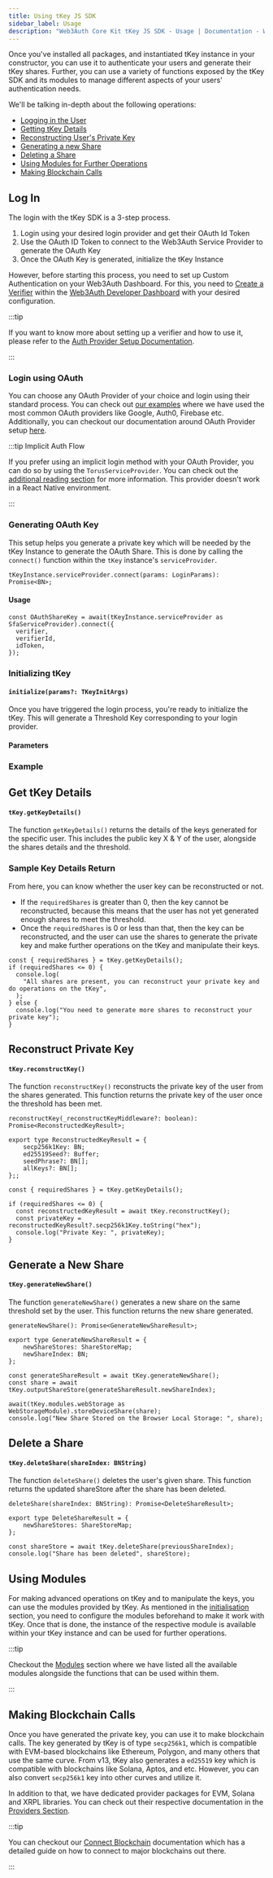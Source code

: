 ```yaml
---
title: Using tKey JS SDK
sidebar_label: Usage
description: "Web3Auth Core Kit tKey JS SDK - Usage | Documentation - Web3Auth"
---
```



Once you've installed all packages, and instantiated tKey instance in your constructor, you can use
it to authenticate your users and generate their tKey shares. Further, you can use a variety of
functions exposed by the tKey SDK and its modules to manage different aspects of your users'
authentication needs.

We'll be talking in-depth about the following operations:

- [Logging in the User](#log-in)
- [Getting tKey Details](#get-tkey-details)
- [Reconstructing User's Private Key](#reconstruct-private-key)
- [Generating a new Share](#generate-a-new-share)
- [Deleting a Share](#delete-a-share)
- [Using Modules for Further Operations](#using-modules)
- [Making Blockchain Calls](#making-blockchain-calls)

<ThresholdKey />

## Log In

The login with the tKey SDK is a 3-step process.

1. Login using your desired login provider and get their OAuth Id Token
2. Use the OAuth ID Token to connect to the Web3Auth Service Provider to generate the OAuth Key
3. Once the OAuth Key is generated, initialize the tKey Instance

However, before starting this process, you need to set up Custom Authentication on your Web3Auth
Dashboard. For this, you need to [Create a Verifier](/auth-provider-setup/verifiers) within the
[Web3Auth Developer Dashboard](https://dashboard.web3auth.io) with your desired configuration.

:::tip

If you want to know more about setting up a verifier and how to use it, please refer to the
[Auth Provider Setup Documentation](/auth-provider-setup).

:::

### Login using OAuth

You can choose any OAuth Provider of your choice and login using their standard process. You can
check out [our examples](https://github.com/tkey/tkey-examples/web) where we have used the most
common OAuth providers like Google, Auth0, Firebase etc. Additionally, you can checkout our
documentation around OAuth Provider setup [here](/auth-provider-setup).

:::tip Implicit Auth Flow

If you prefer using an implicit login method with your OAuth Provider, you can do so by using the
`TorusServiceProvider`. You can check out the
[additional reading section](/sdk/core-kit/tkey/intrinsic-flow) for more information. This provider
doesn't work in a React Native environment.

:::

### Generating OAuth Key

This setup helps you generate a private key which will be needed by the tKey Instance to generate
the OAuth Share. This is done by calling the `connect()` function within the `tKey` instance's
`serviceProvider`.

```tsx
tKeyInstance.serviceProvider.connect(params: LoginParams): Promise<BN>;
```

<SFALoginParams />

#### Usage

```tsx
const OAuthShareKey = await(tKeyInstance.serviceProvider as SfaServiceProvider).connect({
  verifier,
  verifierId,
  idToken,
});
```

### Initializing tKey

#### `initialize(params?: TKeyInitArgs)`

Once you have triggered the login process, you're ready to initialize the tKey. This will generate a
Threshold Key corresponding to your login provider.

#### Parameters

<TkeyInitParams />

### Example

<SFASPConnectExample />

## Get tKey Details

#### `tKey.getKeyDetails()`

The function `getKeyDetails()` returns the details of the keys generated for the specific user. This
includes the public key X & Y of the user, alongside the shares details and the threshold.

### Sample Key Details Return

<TkeyKeyDetailsReturn />

From here, you can know whether the user key can be reconstructed or not.

- If the `requiredShares` is greater than 0, then the key cannot be reconstructed, because this
  means that the user has not yet generated enough shares to meet the threshold.
- Once the `requiredShares` is 0 or less than that, then the key can be reconstructed, and the user
  can use the shares to generate the private key and make further operations on the tKey and
  manipulate their keys.

```tsx title="Example"
const { requiredShares } = tKey.getKeyDetails();
if (requiredShares <= 0) {
  console.log(
    "All shares are present, you can reconstruct your private key and do operations on the tKey",
  );
} else {
  console.log("You need to generate more shares to reconstruct your private key");
}
```

## Reconstruct Private Key

#### `tKey.reconstructKey()`

The function `reconstructKey()` reconstructs the private key of the user from the shares generated.
This function returns the private key of the user once the threshold has been met.

```tsx
reconstructKey(_reconstructKeyMiddleware?: boolean): Promise<ReconstructedKeyResult>;

export type ReconstructedKeyResult = {
    secp256k1Key: BN;
    ed25519Seed?: Buffer;
    seedPhrase?: BN[];
    allKeys?: BN[];
};;
```

```tsx title="Example"
const { requiredShares } = tKey.getKeyDetails();

if (requiredShares <= 0) {
  const reconstructedKeyResult = await tKey.reconstructKey();
  const privateKey = reconstructedKeyResult?.secp256k1Key.toString("hex");
  console.log("Private Key: ", privateKey);
}
```

## Generate a New Share

#### `tKey.generateNewShare()`

The function `generateNewShare()` generates a new share on the same threshold set by the user. This
function returns the new share generated.

```tsx
generateNewShare(): Promise<GenerateNewShareResult>;

export type GenerateNewShareResult = {
    newShareStores: ShareStoreMap;
    newShareIndex: BN;
};
```

```tsx title="Example"
const generateShareResult = await tKey.generateNewShare();
const share = await tKey.outputShareStore(generateShareResult.newShareIndex);

await(tKey.modules.webStorage as WebStorageModule).storeDeviceShare(share);
console.log("New Share Stored on the Browser Local Storage: ", share);
```

## Delete a Share

#### `tKey.deleteShare(shareIndex: BNString)`

The function `deleteShare()` deletes the user's given share. This function returns the updated
shareStore after the share has been deleted.

```tsx
deleteShare(shareIndex: BNString): Promise<DeleteShareResult>;

export type DeleteShareResult = {
    newShareStores: ShareStoreMap;
};
```

```tsx title="Example"
const shareStore = await tKey.deleteShare(previousShareIndex);
console.log("Share has been deleted", shareStore);
```

## Using Modules

For making advanced operations on tKey and to manipulate the keys, you can use the modules provided
by tKey. As mentioned in the [initialisation](/sdk/core-kit/tkey/initialize) section, you need to
configure the modules beforehand to make it work with tKey. Once that is done, the instance of the
respective module is available within your tKey instance and can be used for further operations.

:::tip

Checkout the [Modules](/sdk/core-kit/tkey/modules) section where we have listed all the available
modules alongside the functions that can be used within them.

:::

## Making Blockchain Calls

Once you have generated the private key, you can use it to make blockchain calls. The key generated
by tKey is of type `secp256k1`, which is compatible with EVM-based blockchains like Ethereum,
Polygon, and many others that use the same curve. From v13, tKey also generates a `ed25519` key
which is compatible with blockchains like Solana, Aptos, and etc. However, you can also convert
`secp256k1` key into other curves and utilize it.

In addition to that, we have dedicated provider packages for EVM, Solana and XRPL libraries. You can
check out their respective documentation in the [Providers Section](/sdk/providers/).

:::tip

You can checkout our [Connect Blockchain](/connect-blockchain) documentation which has a detailed
guide on how to connect to major blockchains out there.

:::
